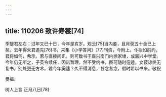 ```yaml
---
---
---
```

title: 110206 致许寿裳[74]
---




季黻君左右：过年又已十日，今年是亥岁。观云[75]当内妾，且月获五十金已上矣。去年得朱君逷先[76]书，来集《小学答问》[77]刊资，今附上。仆拟如前约，君将如何，希示。若与直接问讯，则可致书于嘉兴南门内徐家埭，或嘉兴中学堂。今年仍无所之，子英令续任，因诺暂理，然不受约书，图可随时逭遁。文薮谅终无复书，别处更无方术。君今年奚适？久不得消息，甚念甚念，假时希以书来。敬祝

曼福。

树人上言 正月八日[78]